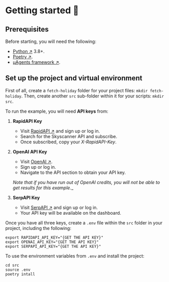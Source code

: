 # Getting started 🎯
## Prerequisites

Before starting, you will need the following:

- [Python ↗️](https://www.python.org/downloads/) 3.8+.
- [Poetry ↗️](https://python-poetry.org/).
- [μAgents framework ↗️](/guides/agents/installing-uagent).

## Set up the project and virtual environment

First of all, create a `fetch-holiday` folder for your project files: `mkdir fetch-holiday`. Then, create another `src` sub-folder within it for your scripts: `mkdir src`.

To run the example, you will need **API keys** from:

1. **RapidAPI Key**
    - Visit [RapidAPI ↗](https://rapidapi.com/hub) and sign up or log in.
    - Search for the Skyscanner API and subscribe.
    - Once subscribed, copy your _X-RapidAPI-Key_.

2. **OpenAI API Key**
    - Visit [OpenAI ↗](https://openai.com/).
    - Sign up or log in.
    - Navigate to the API section to obtain your API key.

    _Note that if you have run out of OpenAI credits, you will not be able to get results for this example.__

3. **SerpAPI Key**
    - Visit [SerpAPI ↗](https://serpapi.com/) and sign up or log in.
    - Your API key will be available on the dashboard.

Once you have all three keys, create a `.env` file within the `src` folder in your project, including the following:

```
export RAPIDAPI_API_KEY="{GET THE API KEY}"
export OPENAI_API_KEY="{GET THE API KEY}"
export SERPAPI_API_KEY="{GET THE API KEY}"
```

To use the environment variables from `.env` and install the project:

```
cd src
source .env
poetry intall
```
